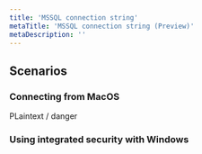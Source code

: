 ```yaml
---
title: 'MSSQL connection string'
metaTitle: 'MSSQL connection string (Preview)'
metaDescription: ''
---
```


<TopBlock>

</TopBlock>

## Scenarios

### Connecting from MacOS

PLaintext / danger

### Using integrated security with Windows

